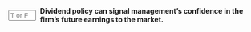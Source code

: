 ::: {.question-block}

<form onsubmit="event.preventDefault(); checkAnswerBox('module10_tf_q9','T')" style="display: flex; align-items: center; gap: 8px;">
  <input type="text" id="module10_tf_q9" name="module10_tf_q9" maxlength="1" placeholder="T or F" style="width: 55px;" data-correct-answer="T" /> 
  <label for="module10_tf_q9"><strong>Dividend policy can signal management's confidence in the firm's future earnings to the market.</strong></label>
</form>

<div id="feedback-module10_tf_q9" class="feedback" data-status="" style="display:none;">
TRUE.  Persistent or increased payouts can be interpreted as confidence in future earnings.
</div>

:::
